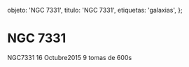 
  objeto: 'NGC 7331',
  titulo: 'NGC 7331',
  etiquetas: 'galaxias',
};

# NGC 7331

<Imagen
  src="registro/ngc-7331_20151016_1_ngc7331_9_600s_16102015.jpg"
  fecha="20151016"
/>

NGC7331 16 Octubre2015 9 tomas de 600s